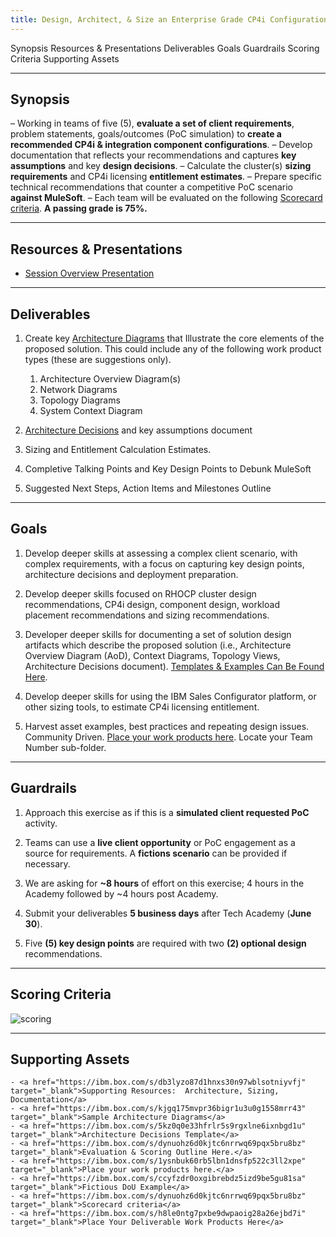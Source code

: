 ```yaml
---
title: Design, Architect, & Size an Enterprise Grade CP4i Configuration
---
```


<AnchorLinks>
  <AnchorLink>Synopsis</AnchorLink>
  <AnchorLink>Resources & Presentations</AnchorLink>
  <AnchorLink>Deliverables</AnchorLink>
  <AnchorLink>Goals</AnchorLink>
  <AnchorLink>Guardrails</AnchorLink>
  <AnchorLink>Scoring Criteria</AnchorLink>
  <AnchorLink>Supporting Assets</AnchorLink>
</AnchorLinks>

***

## Synopsis

  – Working in teams of five (5), **evaluate a set of client requirements**, problem statements, goals/outcomes (PoC simulation) to **create a recommended CP4i & integration component configurations**.
  – Develop documentation that reflects your recommendations and captures **key assumptions** and key **design decisions**.
  – Calculate the cluster(s) **sizing requirements** and CP4i licensing **entitlement estimates**.
  – Prepare specific technical recommendations that counter a competitive PoC scenario **against MuleSoft**.
  – Each team will be evaluated on the following <a href="https://ibm.ent.box.com/file/969024649659" target="_blank">Scorecard criteria</a>. **A passing grade is 75%.**

***

## Resources & Presentations

  - <a href="https://ibm.box.com/s/uken0xfa1i7n1i7cutroc1efp4k7x642" target="_blank">Session Overview Presentation</a>

***

## Deliverables

  1. Create key <a href="https://ibm.box.com/s/kjgq175mvpr36bigr1u3u0g1558mrr43">Architecture Diagrams</a> that Illustrate the core elements of the proposed solution. This could include any of the following work product types (these are suggestions only).
     1. Architecture Overview Diagram(s)
     2. Network Diagrams
     3. Topology Diagrams
     4. System Context Diagram

  2. <a href="https://ibm.box.com/s/5kz0q0e33hfrlr5s9rgxlne6ixnbgd1u">Architecture Decisions</a> and key assumptions document

  3. Sizing and Entitlement Calculation Estimates.

  4. Completive Talking Points and Key Design Points to Debunk MuleSoft

  5. Suggested Next Steps, Action Items and Milestones Outline

***

## Goals

  1. Develop deeper skills at assessing a complex client scenario, with complex requirements, with a focus on capturing key design points, architecture decisions and deployment preparation.  

  2. Develop deeper skills focused on RHOCP cluster design recommendations, CP4i design, component design, workload placement recommendations and sizing recommendations.

  3. Developer deeper skills for documenting a set of solution design artifacts which describe the proposed solution (i.e., Architecture Overview Diagram (AoD), Context Diagrams, Topology Views, Architecture Decisions document).  <a href="https://ibm.ent.box.com/folder/164383017863?s=kjgq175mvpr36bigr1u3u0g1558mrr43">Templates & Examples Can Be Found Here</a>.

  4. Develop deeper skills for using the IBM Sales Configurator platform, or other sizing tools, to estimate CP4i licensing entitlement.

  5. Harvest asset examples, best practices and repeating design issues. Community Driven. <a href="https://ibm.box.com/s/1ysnbuk60rb5lbn1dnsfp522c3ll2xpe">Place your work products here</a>.  Locate your Team Number sub-folder.

***

## Guardrails

  1. Approach this exercise as if this is a **simulated client requested PoC** activity.

  2. Teams can use a **live client opportunity** or PoC engagement as a source for requirements. A **fictions scenario** can be provided if necessary.

  3. We are asking for **~8 hours** of effort on this exercise; 4 hours in the Academy followed by ~4 hours  post Academy.

  4. Submit your deliverables **5 business days** after Tech Academy (**June 30**).

  5. Five **(5) key design points** are required with two **(2) optional design** recommendations.

***

## Scoring Criteria

  ![scoring](images/scoring-criteria.jpg)

***

## Supporting Assets

    - <a href="https://ibm.box.com/s/db3lyzo87d1hnxs30n97wblsotniyvfj" target="_blank">Supporting Resources:  Architecture, Sizing, Documentation</a>
    - <a href="https://ibm.box.com/s/kjgq175mvpr36bigr1u3u0g1558mrr43" target="_blank">Sample Architecture Diagrams</a>
    - <a href="https://ibm.box.com/s/5kz0q0e33hfrlr5s9rgxlne6ixnbgd1u" target="_blank">Architecture Decisions Template</a>
    - <a href="https://ibm.box.com/s/dynuohz6d0kjtc6nrrwq69pqx5bru8bz" target="_blank">Evaluation & Scoring Outline Here.</a>
    - <a href="https://ibm.box.com/s/1ysnbuk60rb5lbn1dnsfp522c3ll2xpe" target="_blank">Place your work products here.</a>
    - <a href="https://ibm.box.com/s/ccyfzdr0oxgibrebdz5izd9be5gu81sa" target="_blank">Fictious DoU Example</a>
    - <a href="https://ibm.box.com/s/dynuohz6d0kjtc6nrrwq69pqx5bru8bz" target="_blank">Scorecard criteria</a>
    - <a href="https://ibm.box.com/s/h8le0ntg7pxbe9dwpaoig28a26ejbd7i" target="_blank">Place Your Deliverable Work Products Here</a>

